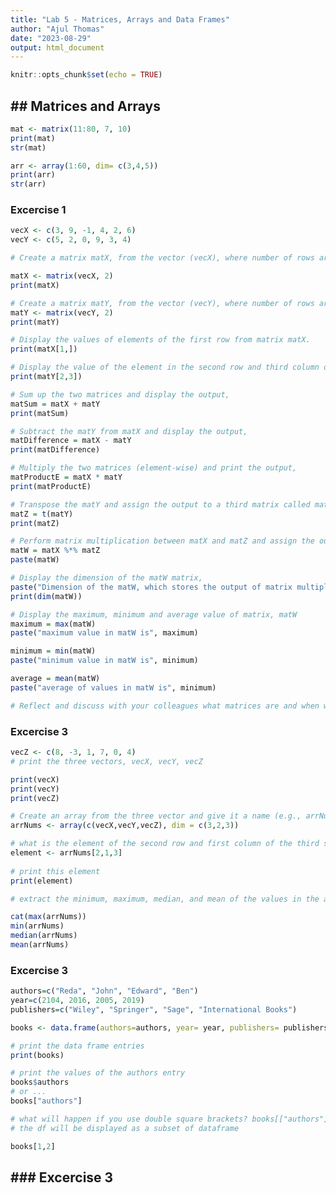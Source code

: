 ```yaml
---
title: "Lab 5 - Matrices, Arrays and Data Frames"
author: "Ajul Thomas"
date: "2023-08-29"
output: html_document
---
```


```r
knitr::opts_chunk$set(echo = TRUE)
```

## Matrices and Arrays
---

```r

mat <- matrix(11:80, 7, 10)
print(mat)
str(mat)

arr <- array(1:60, dim= c(3,4,5))
print(arr)
str(arr)


```

### Excercise 1

```r

vecX <- c(3, 9, -1, 4, 2, 6)
vecY <- c(5, 2, 0, 9, 3, 4)

# Create a matrix matX, from the vector (vecX), where number of rows are 2,

matX <- matrix(vecX, 2)
print(matX)

# Create a matrix matY, from the vector (vecY), where number of rows are 2,
matY <- matrix(vecY, 2)
print(matY)

# Display the values of elements of the first row from matrix matX.
print(matX[1,])

# Display the value of the element in the second row and third column of matY,
print(matY[2,3])

# Sum up the two matrices and display the output,
matSum = matX + matY
print(matSum)

# Subtract the matY from matX and display the output,
matDifference = matX - matY
print(matDifference)

# Multiply the two matrices (element-wise) and print the output,
matProductE = matX * matY
print(matProductE)

# Transpose the matY and assign the output to a third matrix called matZ,
matZ = t(matY)
print(matZ)

# Perform matrix multiplication between matX and matZ and assign the output to matW,
matW = matX %*% matZ
paste(matW)

# Display the dimension of the matW matrix,
paste("Dimension of the matW, which stores the output of matrix multiplication between matX and matZ is ", )
print(dim(matW))

# Display the maximum, minimum and average value of matrix, matW
maximum = max(matW)
paste("maximum value in matW is", maximum)

minimum = min(matW)
paste("minimum value in matW is", minimum)

average = mean(matW)
paste("average of values in matW is", minimum)

# Reflect and discuss with your colleagues what matrices are and when we should use them.

```

### Excercise 3

```r


vecZ <- c(8, -3, 1, 7, 0, 4)
# print the three vectors, vecX, vecY, vecZ

print(vecX)
print(vecY)
print(vecZ)

# Create an array from the three vector and give it a name (e.g., arrNums). The dimension of this array is (3,2,3)
arrNums <- array(c(vecX,vecY,vecZ), dim = c(3,2,3))

# what is the element of the second row and first column of the third slice of the array
element <- arrNums[2,1,3]
  
# print this element
print(element)

# extract the minimum, maximum, median, and mean of the values in the array.

cat(max(arrNums))
min(arrNums)
median(arrNums)
mean(arrNums)

```

### Excercise 3

```r

authors=c("Reda", "John", "Edward", "Ben")
year=c(2104, 2016, 2005, 2019)
publishers=c("Wiley", "Springer", "Sage", "International Books")

books <- data.frame(authors=authors, year= year, publishers= publishers)

# print the data frame entries
print(books)

# print the values of the authors entry
books$authors
# or ...
books["authors"] 

# what will happen if you use double square brackets? books[["authors"]] 
# the df will be displayed as a subset of dataframe

books[1,2]

```

### Excercise 3
---

```r



```

